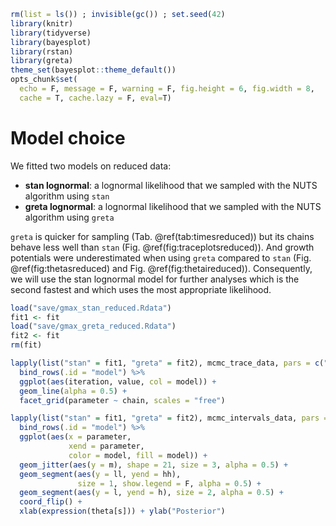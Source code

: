 ```r
rm(list = ls()) ; invisible(gc()) ; set.seed(42)
library(knitr)
library(tidyverse)
library(bayesplot)
library(rstan)
library(greta)
theme_set(bayesplot::theme_default())
opts_chunk$set(
  echo = F, message = F, warning = F, fig.height = 6, fig.width = 8,
  cache = T, cache.lazy = F, eval=T)
```

# Model choice

We fitted two models on reduced data:

* **stan lognormal**: a lognormal likelihood that we sampled with the NUTS algorithm using `stan`
* **greta lognormal**: a lognormal likelihood that we sampled with the NUTS algorithm using `greta`

`greta` is quicker for sampling (Tab. \@ref(tab:timesreduced)) but its chains behave less well than `stan` (Fig. \@ref(fig:traceplotsreduced)).
And growth potentials were underestimated when using `greta` compared to `stan` (Fig. \@ref(fig:thetasreduced) and Fig. \@ref(fig:thetaireduced)).
Consequently, we will use the stan lognormal model for further analyses which is the second fastest and which uses the most appropriate likelihood.

```r
load("save/gmax_stan_reduced.Rdata")
fit1 <- fit
load("save/gmax_greta_reduced.Rdata")
fit2 <- fit
rm(fit)
```

```r
lapply(list("stan" = fit1, "greta" = fit2), mcmc_trace_data, pars = c("thetas[1,1]", "thetas[1,2]", "thetas[1,3]", "sigma")) %>%
  bind_rows(.id = "model") %>% 
  ggplot(aes(iteration, value, col = model)) +
  geom_line(alpha = 0.5) +
  facet_grid(parameter ~ chain, scales = "free")
```

```r
lapply(list("stan" = fit1, "greta" = fit2), mcmc_intervals_data, pars = paste0("thetas[", 1:mdata$S, ",1]")) %>%
  bind_rows(.id = "model") %>% 
  ggplot(aes(x = parameter, 
             xend = parameter,
             color = model, fill = model)) +
  geom_jitter(aes(y = m), shape = 21, size = 3, alpha = 0.5) +
  geom_segment(aes(y = ll, yend = hh),
               size = 1, show.legend = F, alpha = 0.5) +
  geom_segment(aes(y = l, yend = h), size = 2, alpha = 0.5) +
  coord_flip() +
  xlab(expression(theta[s])) + ylab("Posterior")
```
